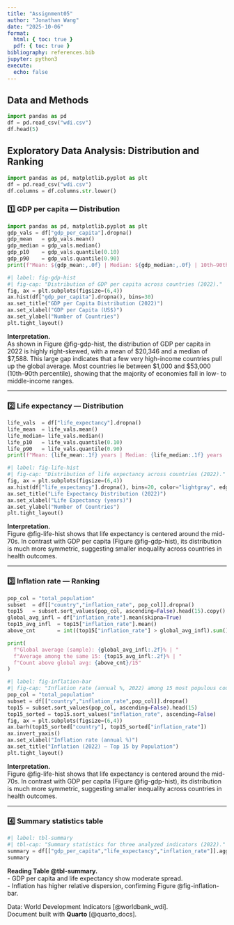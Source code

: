 ```yaml
---
title: "Assignment05"
author: "Jonathan Wang"
date: "2025-10-06"
format:
  html: { toc: true }
  pdf: { toc: true }
bibliography: references.bib
jupyter: python3
execute:
  echo: false
---
```


## Data and Methods

```python
import pandas as pd
df = pd.read_csv("wdi.csv")
df.head(5)
```

## Exploratory Data Analysis: Distribution and Ranking


```python
import pandas as pd, matplotlib.pyplot as plt
df = pd.read_csv("wdi.csv")
df.columns = df.columns.str.lower()
```

### 1️⃣ GDP per capita — Distribution
```python
import pandas as pd, matplotlib.pyplot as plt
gdp_vals = df["gdp_per_capita"].dropna()
gdp_mean   = gdp_vals.mean()
gdp_median = gdp_vals.median()
gdp_p10    = gdp_vals.quantile(0.10)
gdp_p90    = gdp_vals.quantile(0.90)
print(f"Mean: ${gdp_mean:,.0f} | Median: ${gdp_median:,.0f} | 10th–90th pct: ${gdp_p10:,.0f} – ${gdp_p90:,.0f}")
```

```python
#| label: fig-gdp-hist
#| fig-cap: "Distribution of GDP per capita across countries (2022)."
fig, ax = plt.subplots(figsize=(6,4))
ax.hist(df["gdp_per_capita"].dropna(), bins=30)
ax.set_title("GDP per Capita Distribution (2022)")
ax.set_xlabel("GDP per Capita (US$)")
ax.set_ylabel("Number of Countries")
plt.tight_layout()
```

**Interpretation.**  
As shown in Figure @fig-gdp-hist, the distribution of GDP per capita in 2022 is highly right-skewed, with a mean of $20,346 and a median of $7,588. This large gap indicates that a few very high-income countries pull up the global average. Most countries lie between $1,000 and $53,000 (10th–90th percentile), showing that the majority of economies fall in low- to middle-income ranges.

---

### 2️⃣ Life expectancy — Distribution
```python
life_vals  = df["life_expectancy"].dropna()
life_mean  = life_vals.mean()
life_median= life_vals.median()
life_p10   = life_vals.quantile(0.10)
life_p90   = life_vals.quantile(0.90)
print(f"Mean: {life_mean:.1f} years | Median: {life_median:.1f} years | 10th–90th pct: {life_p10:.1f} – {life_p90:.1f} years")
```

```python
#| label: fig-life-hist
#| fig-cap: "Distribution of life expectancy across countries (2022)."
fig, ax = plt.subplots(figsize=(6,4))
ax.hist(df["life_expectancy"].dropna(), bins=20, color="lightgray", edgecolor="black")
ax.set_title("Life Expectancy Distribution (2022)")
ax.set_xlabel("Life Expectancy (years)")
ax.set_ylabel("Number of Countries")
plt.tight_layout()
```

**Interpretation.**  
Figure @fig-life-hist shows that life expectancy is centered around the mid-70s. In contrast with GDP per capita (Figure @fig-gdp-hist), its distribution is much more symmetric, suggesting smaller inequality across countries in health outcomes.


---

### 3️⃣ Inflation rate — Ranking

```python
pop_col = "total_population"
subset  = df[["country","inflation_rate", pop_col]].dropna()
top15   = subset.sort_values(pop_col, ascending=False).head(15).copy()
global_avg_infl = df["inflation_rate"].mean(skipna=True)
top15_avg_infl  = top15["inflation_rate"].mean()
above_cnt       = int((top15["inflation_rate"] > global_avg_infl).sum())

print(
  f"Global average (sample): {global_avg_infl:.2f}% | "
  f"Average among the same 15: {top15_avg_infl:.2f}% | "
  f"Count above global avg: {above_cnt}/15"
)
```

```python
#| label: fig-inflation-bar
#| fig-cap: "Inflation rate (annual %, 2022) among 15 most populous countries."
pop_col = "total_population"
subset = df[["country","inflation_rate",pop_col]].dropna()
top15 = subset.sort_values(pop_col, ascending=False).head(15)
top15_sorted = top15.sort_values("inflation_rate", ascending=False)
fig, ax = plt.subplots(figsize=(6,4))
ax.barh(top15_sorted["country"], top15_sorted["inflation_rate"])
ax.invert_yaxis()
ax.set_xlabel("Inflation rate (annual %)")
ax.set_title("Inflation (2022) — Top 15 by Population")
plt.tight_layout()
```

**Interpretation.**  
Figure @fig-life-hist shows that life expectancy is centered around the mid-70s. In contrast with GDP per capita (Figure @fig-gdp-hist), its distribution is much more symmetric, suggesting smaller inequality across countries in health outcomes.


---

### 4️⃣ Summary statistics table

```python
#| label: tbl-summary
#| tbl-cap: "Summary statistics for three analyzed indicators (2022)."
summary = df[["gdp_per_capita","life_expectancy","inflation_rate"]].agg(["count","mean","median","std","min","max"]).round(2)
summary
```

**Reading Table @tbl-summary.**  
- GDP per capita and life expectancy show moderate spread.  
- Inflation has higher relative dispersion, confirming Figure @fig-inflation-bar.

Data: World Development Indicators [@worldbank_wdi].  
Document built with **Quarto** [@quarto_docs].


